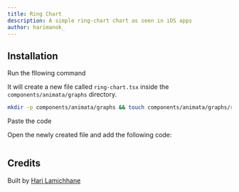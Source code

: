 ```yaml
---
title: Ring Chart
description: A simple ring-chart chart as seen in iOS apps
author: harimanok_
---
```


<ComponentPreview name="graphs-ring-chart--docs" />

## Installation

<Steps>
<Step>Run the fllowing command</Step>

It will create a new file called `ring-chart.tsx` inside the `components/animata/graphs` directory.

```bash
mkdir -p components/animata/graphs && touch components/animata/graphs/ring-chart.tsx
```

<Step>Paste the code</Step>

Open the newly created file and add the following code:

```jsx file=<rootDir>/animata/graphs/ring-chart.tsx

```

</Steps>

## Credits

Built by [Hari Lamichhane](https://github.com/hari)
